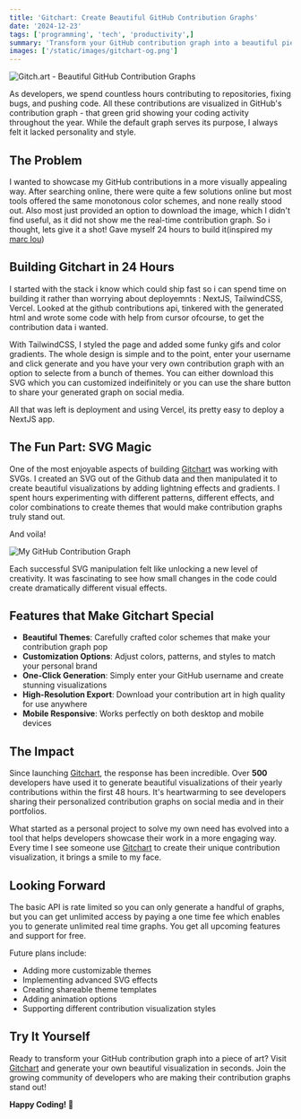 ```yaml
---
title: 'Gitchart: Create Beautiful GitHub Contribution Graphs'
date: '2024-12-23'
tags: ['programming', 'tech', 'productivity',]
summary: 'Transform your GitHub contribution graph into a beautiful piece of art using Gitch.art, a micro-SaaS product built in 24 hours with NextJS'
images: ['/static/images/gitchart-og.png']
---
```


![Gitch.art - Beautiful GitHub Contribution Graphs](/static/images/og-git-bg.png)

As developers, we spend countless hours contributing to repositories, fixing bugs, and pushing code. All these contributions are visualized in GitHub's contribution graph - that green grid showing your coding activity throughout the year. While the default graph serves its purpose, I always felt it lacked personality and style.

## The Problem

I wanted to showcase my GitHub contributions in a more visually appealing way. After searching online, there were quite a few solutions online but most tools offered the same monotonous color schemes, and none really stood out. Also most just provided an option to download the image, which I didn't find useful, as it did not show me the real-time contribution graph. So i thought, lets give it a shot! Gave myself 24 hours to build it(inspired my [marc lou](https://marclou.beehiiv.com/))

## Building Gitchart in 24 Hours

I started with the stack i know which could ship fast so i can spend time on building it rather than worrying about deployemnts : NextJS, TailwindCSS, Vercel.
Looked at the github contributions api, tinkered with the generated html and wrote some code with help from cursor ofcourse, to get the contribution data i wanted. 

With TailwindCSS, I styled the page and added some funky gifs and color gradients. 
The whole design is simple and to the point, enter your username and click generate and you have your very own contribution graph with an option to selecte from a bunch of themes. You can either download this SVG which you can customized indeifinitely or you can use the share button to share your generated graph on social media.

All that was left is deployment and using Vercel, its pretty easy to deploy a NextJS app.

## The Fun Part: SVG Magic

One of the most enjoyable aspects of building [Gitchart](https://www.gitch.art) was working with SVGs. I created an SVG out of the Github data and then manipulated it to create beautiful visualizations by adding lightning effects and gradients. I spent hours experimenting with different patterns, different effects, and color combinations to create themes that would make contribution graphs truly stand out.

And voila!

![My GitHub Contribution Graph](/static/images/talhatahir-gitchart.svg)




Each successful SVG manipulation felt like unlocking a new level of creativity. It was fascinating to see how small changes in the code could create dramatically different visual effects.

## Features that Make Gitchart Special

- **Beautiful Themes**: Carefully crafted color schemes that make your contribution graph pop
- **Customization Options**: Adjust colors, patterns, and styles to match your personal brand
- **One-Click Generation**: Simply enter your GitHub username and create stunning visualizations
- **High-Resolution Export**: Download your contribution art in high quality for use anywhere
- **Mobile Responsive**: Works perfectly on both desktop and mobile devices

## The Impact

Since launching [Gitchart](https://www.gitch.art), the response has been incredible. Over **500** developers have used it to generate beautiful visualizations of their yearly contributions within the first 48 hours. It's heartwarming to see developers sharing their personalized contribution graphs on social media and in their portfolios.

What started as a personal project to solve my own need has evolved into a tool that helps developers showcase their work in a more engaging way. Every time I see someone use [Gitchart](https://www.gitch.art) to create their unique contribution visualization, it brings a smile to my face.


## Looking Forward

The basic API is rate limited so you can only generate a handful of graphs, but you can get unlimited access by paying a one time fee which enables you to generate unlimited real time graphs. You get all upcoming features and support for free.


Future plans include:
- Adding more customizable themes
- Implementing advanced SVG effects
- Creating shareable theme templates
- Adding animation options
- Supporting different contribution visualization styles

## Try It Yourself

Ready to transform your GitHub contribution graph into a piece of art? Visit [Gitchart](https://www.gitch.art) and generate your own beautiful visualization in seconds. Join the growing community of developers who are making their contribution graphs stand out!

**Happy Coding! 🎨**
